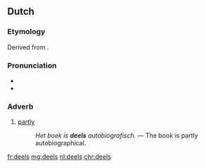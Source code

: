 ==Dutch==

===Etymology===
Derived from {{term|deel|lang=nl}}.

===Pronunciation===
* {{audio|Nl-deels.ogg|Audio|lang=nl}}
* {{rhymes|eːls|lang=nl}}

===Adverb===
{{nl-adv}}
# [[partly]]
#: ''Het boek is '''deels''' autobiografisch.'' &mdash; The book is partly autobiographical.

[[fr:deels]]
[[mg:deels]]
[[nl:deels]]
[[chr:deels]]